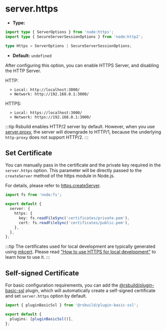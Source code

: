# server.https

- **Type:**

```ts
import type { ServerOptions } from 'node:https';
import type { SecureServerSessionOptions } from 'node:http2';

type Https = ServerOptions | SecureServerSessionOptions;
```

- **Default:** `undefined`

After configuring this option, you can enable HTTPS Server, and disabling the HTTP Server.

HTTP:

```
  > Local: http://localhost:3000/
  > Network: http://192.168.0.1:3000/
```

HTTPS:

```
  > Local: https://localhost:3000/
  > Network: https://192.168.0.1:3000/
```

:::tip
Rsbuild enables HTTP/2 server by default. However, when you use [server.proxy](/config/server/proxy), the server will downgrade to HTTP/1, because the underlying `http-proxy` does not support HTTP/2.
:::

## Set Certificate

You can manually pass in the certificate and the private key required in the `server.https` option. This parameter will be directly passed to the `createServer` method of the https module in Node.js.

For details, please refer to [https.createServer](https://nodejs.org/api/https.html#https_https_createserver_options_requestlistener).

```ts
import fs from 'node:fs';

export default {
  server: {
    https: {
      key: fs.readFileSync('certificates/private.pem'),
      cert: fs.readFileSync('certificates/public.pem'),
    },
  },
};
```

:::tip
The certificates used for local development are typically generated using [mkcert](https://github.com/FiloSottile/mkcert). Please read ["How to use HTTPS for local development"](https://web.dev/articles/how-to-use-local-https?hl=en) to learn how to use it.
:::

## Self-signed Certificate

For basic configuration requirements, you can add the [@rsbuild/plugin-basic-ssl](/plugins/list/plugin-basic-ssl) plugin, which will automatically create a self-signed certificate and set `server.https` option by default.

```ts
import { pluginBasicSsl } from '@rsbuild/plugin-basic-ssl';

export default {
  plugins: [pluginBasicSsl()],
};
```
